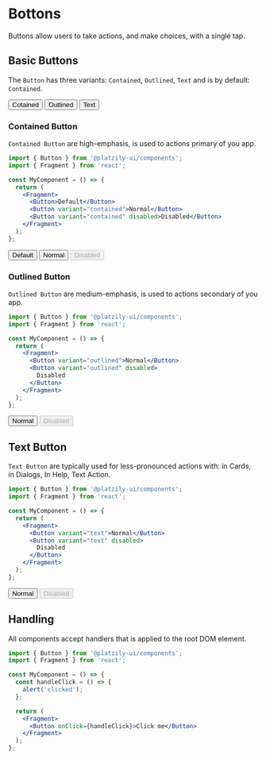 
# Bottons

Buttons allow users to take actions, and make choices, with a single tap.

## Basic Buttons

The `Button` has three variants: `Contained`, `Outlined`, `Text` and is by default: `Contained`.

<div style={{ display: 'grid', gridTemplateColumns: 'auto auto auto', justifyContent: 'center' }}>
  <Button variant="contained">Cotained</Button>
  <Button variant="outlined">Outlined</Button>
  <Button variant="text">Text</Button>
</div>

### Contained Button

`Contained Button` are high-emphasis, is used to actions primary of you app.

```jsx
import { Button } from '@platzily-ui/components';
import { Fragment } from 'react';

const MyComponent = () => {
  return (
    <Fragment>
      <Button>Default</Button>
      <Button variant="contained">Normal</Button>
      <Button variant="contained" disabled>Disabled</Button>
    </Fragment>
  );
};
```

<div style={{ display: 'grid', gridTemplateColumns: 'auto auto auto', justifyContent: 'center' }}>
<Button>Default</Button>
  <Button variant="contained">Normal</Button>
  <Button variant="contained" disabled>Disabled</Button>
</div>

### Outlined Button

`Outlined Button` are medium-emphasis, is used to actions secondary of you app.

```jsx
import { Button } from '@platzily-ui/components';
import { Fragment } from 'react';

const MyComponent = () => {
  return (
    <Fragment>
      <Button variant="outlined">Normal</Button>
      <Button variant="outlined" disabled>
        Disabled
      </Button>
    </Fragment>
  );
};
```

<div style={{ display: 'grid', gridTemplateColumns: 'auto auto', justifyContent: 'center' }}>
  <Button variant="outlined">Normal</Button>
  <Button variant="outlined" disabled>Disabled</Button>
</div>


## Text Button

`Text Button` are typically used for less-pronounced actions with: in Cards, in Dialogs, In Help, Text Action.

```jsx
import { Button } from '@platzily-ui/components';
import { Fragment } from 'react';

const MyComponent = () => {
  return (
    <Fragment>
      <Button variant="text">Normal</Button>
      <Button variant="text" disabled>
        Disabled
      </Button>
    </Fragment>
  );
};
```

<div style={{ display: 'grid', gridTemplateColumns: 'auto auto', justifyContent: 'center' }}>
  <Button variant="text">Normal</Button>
  <Button variant="text" disabled>
    Disabled
  </Button>
</div>

## Handling

All components accept handlers that is applied to the root DOM element.

```jsx
import { Button } from '@platzily-ui/components';
import { Fragment } from 'react';

const MyComponent = () => {
  const handleClick = () => {
    alert('clicked');
  };

  return (
    <Fragment>
      <Button onClick={handleClick}>Click me</Button>
    </Fragment>
  );
};
```
